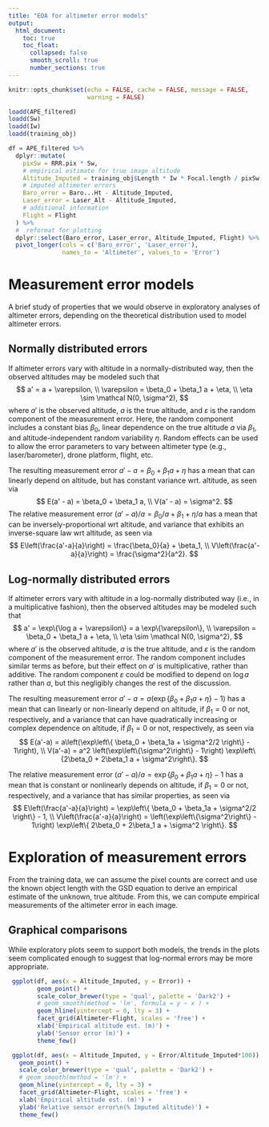 ```yaml
---
title: "EDA for altimeter error models"
output:
  html_document:
    toc: true
    toc_float:
      collapsed: false
      smooth_scroll: true
      number_sections: true
---
```


```r
knitr::opts_chunk$set(echo = FALSE, cache = FALSE, message = FALSE, 
                      warning = FALSE)
```

```r
loadd(APE_filtered)
loadd(Sw)
loadd(Iw)
loadd(training_obj)

df = APE_filtered %>% 
  dplyr::mutate(
    pixSw = RRR.pix * Sw,
    # empirical estimate for true image altitude
    Altitude_Imputed = training_obj$Length * Iw * Focal.length / pixSw,
    # imputed altimeter errors
    Baro_error = Baro...Ht - Altitude_Imputed,
    Laser_error = Laser_Alt - Altitude_Imputed,
    # additional information
    Flight = Flight
  ) %>% 
  #  reformat for plotting
  dplyr::select(Baro_error, Laser_error, Altitude_Imputed, Flight) %>% 
  pivot_longer(cols = c('Baro_error', 'Laser_error'), 
               names_to = 'Altimeter', values_to = 'Error')
```

# Measurement error models

A brief study of properties that we would observe in exploratory analyses of altimeter errors, depending on the theoretical distribution used to model altimeter errors.

## Normally distributed errors

If altimeter errors vary with altitude in a normally-distributed way, then the observed altitudes may be modeled such that
$$
  a' = a + \varepsilon, \\
  \varepsilon = \beta_0 + \beta_1 a + \eta, \\
  \eta \sim \mathcal N(0, \sigma^2),
$$
where $a'$ is the observed altitude, $a$ is the true altitude, and $\varepsilon$ is the random component of the measurement error.  Here, the random component includes a constant bias $\beta_0$, linear dependence on the true altitude $a$ via $\beta_1$, and altitude-independent random variability $\eta$.  Random effects can be used to allow the error parameters to vary between altimeter type (e.g., laser/barometer), drone platform, flight, etc.  

The resulting measurement error $a'-a = \beta_0 + \beta_1 a + \eta$ has a mean that can linearly depend on altitude, but has constant variance wrt. altitude, as seen via
$$
  E(a' - a) = \beta_0 + \beta_1 a, \\
  V(a' - a) = \sigma^2.
$$
The relative measurement error $(a'-a)/a = \beta_0 / a + \beta_1 + \eta /a$ has a mean that can be inversely-proportional wrt altitude, and variance that exhibits an inverse-square law wrt altitude, as seen via
$$
  E\left(\frac{a'-a}{a}\right) = \frac{\beta_0}{a} + \beta_1, \\
  V\left(\frac{a'-a}{a}\right) = \frac{\sigma^2}{a^2}.
$$


## Log-normally distributed errors

If altimeter errors vary with altitude in a log-normally distributed way (i.e., in a multiplicative fashion), then the observed altitudes may be modeled such that
$$
  a' = \exp\{\log a + \varepsilon\} = a \exp\{\varepsilon\}, \\
  \varepsilon = \beta_0 + \beta_1 a + \eta, \\
  \eta \sim \mathcal N(0, \sigma^2),
$$
where $a'$ is the observed altitude, $a$ is the true altitude, and $\varepsilon$ is the random component of the measurement error.  The random component includes similar terms as before, but their effect on $a'$ is multiplicative, rather than additive.  The random component $\varepsilon$ could be modified to depend on $\log a$ rather than $a$, but this negligibly changes the rest of the discussion.

The resulting measurement error $a'-a = a(\exp\{\beta_0 + \beta_1a +\eta \} - 1)$ has a mean that can linearly or non-linearly depend on altitude, if $\beta_1=0$ or not, respectively, and a variance that can have quadratically increasing or complex dependence on altitude, if $\beta_1=0$ or not, respectively, as seen via
$$
  E(a'-a) = a\left(\exp\left\{
    \beta_0 + \beta_1a + \sigma^2/2
    \right\} - 1\right), \\
  V(a'-a) = a^2 
    \left(\exp\left\{\sigma^2\right\} - 1\right) 
    \exp\left\{2\beta_0 + 2\beta_1 a + \sigma^2\right\}.
$$

The relative measurement error $(a'-a)/a = \exp\{\beta_0 + \beta_1a +\eta \} - 1$ has a mean that is constant or nonlinearly depends on altitude, if $\beta_1=0$ or not, respectively, and a variance that has similar properties, as seen via
$$
  E\left(\frac{a'-a}{a}\right) = \exp\left\{
    \beta_0 + \beta_1a + \sigma^2/2
  \right\} - 1, \\
  V\left(\frac{a'-a}{a}\right) = \left(\exp\left\{\sigma^2\right\} - 1\right)
    \exp\left\{ 2\beta_0 + 2\beta_1 a + \sigma^2 \right\}.
$$


# Exploration of measurement errors

From the training data, we can assume the pixel counts are correct and use the known object length with the GSD equation to derive an empirical estimate of the unknown, true altitude.  From this, we can compute empirical measurements of the altimeter error in each image.


## Graphical comparisons

While exploratory plots seem to support both models, the trends in the plots seem complicated enough to suggest that log-normal errors may be more appropriate.

```r
 ggplot(df, aes(x = Altitude_Imputed, y = Error)) + 
        geom_point() +
        scale_color_brewer(type = 'qual', palette = 'Dark2') +
        # geom_smooth(method = 'lm', formula = y ~ x ) +
        geom_hline(yintercept = 0, lty = 3) +
        facet_grid(Altimeter~Flight, scales = 'free') +
        xlab('Empirical altitude est. (m)') +
        ylab('Sensor error (m)') +
        theme_few()
```


```r
 ggplot(df, aes(x = Altitude_Imputed, y = Error/Altitude_Imputed*100)) +
   geom_point() +
   scale_color_brewer(type = 'qual', palette = 'Dark2') +
   # geom_smooth(method = 'lm') +
   geom_hline(yintercept = 0, lty = 3) +
   facet_grid(Altimeter~Flight, scales = 'free') +
   xlab('Empirical altitude est. (m)') +
   ylab('Relative sensor error\n(% Imputed altitude)') +
   theme_few()
```

